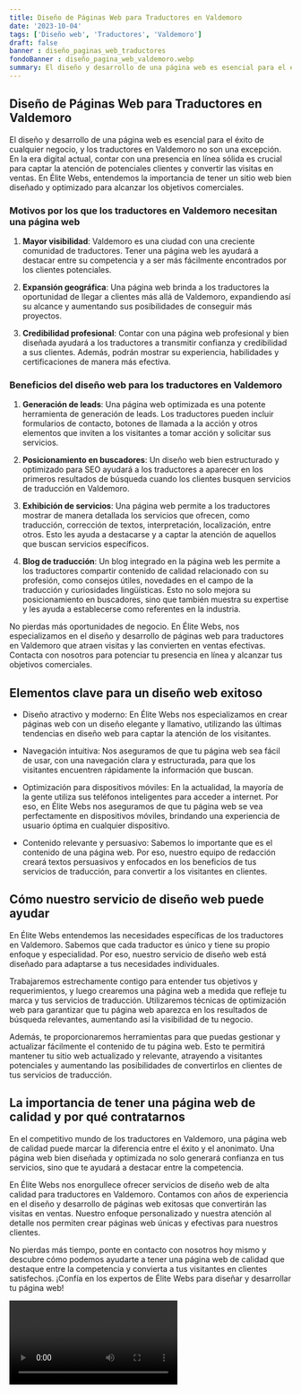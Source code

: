 ```yaml
---
title: Diseño de Páginas Web para Traductores en Valdemoro
date: '2023-10-04'
tags: ['Diseño web', 'Traductores', 'Valdemoro']
draft: false
banner : diseño_paginas_web_traductores
fondoBanner : diseño_pagina_web_valdemoro.webp
summary: El diseño y desarrollo de una página web es esencial para el éxito de cualquier negocio, y los traductores en Valdemoro no son una excepción. En la era digital actual, contar con una presencia en línea sólida es crucial para captar la atención de potenciales clientes y convertir las visitas en ventas. En Élite Webs, entendemos la importancia de tener un sitio web bien diseñado y optimizado para alcanzar los objetivos comerciales. 
---
```


## Diseño de Páginas Web para Traductores en Valdemoro

El diseño y desarrollo de una página web es esencial para el éxito de cualquier negocio, y los traductores en Valdemoro no son una excepción. En la era digital actual, contar con una presencia en línea sólida es crucial para captar la atención de potenciales clientes y convertir las visitas en ventas. En Élite Webs, entendemos la importancia de tener un sitio web bien diseñado y optimizado para alcanzar los objetivos comerciales. 

### Motivos por los que los traductores en Valdemoro necesitan una página web

1. **Mayor visibilidad**: Valdemoro es una ciudad con una creciente comunidad de traductores. Tener una página web les ayudará a destacar entre su competencia y a ser más fácilmente encontrados por los clientes potenciales.

2. **Expansión geográfica**: Una página web brinda a los traductores la oportunidad de llegar a clientes más allá de Valdemoro, expandiendo así su alcance y aumentando sus posibilidades de conseguir más proyectos.

3. **Credibilidad profesional**: Contar con una página web profesional y bien diseñada ayudará a los traductores a transmitir confianza y credibilidad a sus clientes. Además, podrán mostrar su experiencia, habilidades y certificaciones de manera más efectiva.

### Beneficios del diseño web para los traductores en Valdemoro

1. **Generación de leads**: Una página web optimizada es una potente herramienta de generación de leads. Los traductores pueden incluir formularios de contacto, botones de llamada a la acción y otros elementos que inviten a los visitantes a tomar acción y solicitar sus servicios.

2. **Posicionamiento en buscadores**: Un diseño web bien estructurado y optimizado para SEO ayudará a los traductores a aparecer en los primeros resultados de búsqueda cuando los clientes busquen servicios de traducción en Valdemoro.

3. **Exhibición de servicios**: Una página web permite a los traductores mostrar de manera detallada los servicios que ofrecen, como traducción, corrección de textos, interpretación, localización, entre otros. Esto les ayuda a destacarse y a captar la atención de aquellos que buscan servicios específicos.

4. **Blog de traducción**: Un blog integrado en la página web les permite a los traductores compartir contenido de calidad relacionado con su profesión, como consejos útiles, novedades en el campo de la traducción y curiosidades lingüísticas. Esto no solo mejora su posicionamiento en buscadores, sino que también muestra su expertise y les ayuda a establecerse como referentes en la industria.

No pierdas más oportunidades de negocio. En Élite Webs, nos especializamos en el diseño y desarrollo de páginas web para traductores en Valdemoro que atraen visitas y las convierten en ventas efectivas. Contacta con nosotros para potenciar tu presencia en línea y alcanzar tus objetivos comerciales.

<GifSeo />

<Cta />

## Elementos clave para un diseño web exitoso

- Diseño atractivo y moderno: En Élite Webs nos especializamos en crear páginas web con un diseño elegante y llamativo, utilizando las últimas tendencias en diseño web para captar la atención de los visitantes.

- Navegación intuitiva: Nos aseguramos de que tu página web sea fácil de usar, con una navegación clara y estructurada, para que los visitantes encuentren rápidamente la información que buscan.

- Optimización para dispositivos móviles: En la actualidad, la mayoría de la gente utiliza sus teléfonos inteligentes para acceder a internet. Por eso, en Élite Webs nos aseguramos de que tu página web se vea perfectamente en dispositivos móviles, brindando una experiencia de usuario óptima en cualquier dispositivo.

- Contenido relevante y persuasivo: Sabemos lo importante que es el contenido de una página web. Por eso, nuestro equipo de redacción creará textos persuasivos y enfocados en los beneficios de tus servicios de traducción, para convertir a los visitantes en clientes.

## Cómo nuestro servicio de diseño web puede ayudar

En Élite Webs entendemos las necesidades específicas de los traductores en Valdemoro. Sabemos que cada traductor es único y tiene su propio enfoque y especialidad. Por eso, nuestro servicio de diseño web está diseñado para adaptarse a tus necesidades individuales.

Trabajaremos estrechamente contigo para entender tus objetivos y requerimientos, y luego crearemos una página web a medida que refleje tu marca y tus servicios de traducción. Utilizaremos técnicas de optimización web para garantizar que tu página web aparezca en los resultados de búsqueda relevantes, aumentando así la visibilidad de tu negocio.

Además, te proporcionaremos herramientas para que puedas gestionar y actualizar fácilmente el contenido de tu página web. Esto te permitirá mantener tu sitio web actualizado y relevante, atrayendo a visitantes potenciales y aumentando las posibilidades de convertirlos en clientes de tus servicios de traducción.

## La importancia de tener una página web de calidad y por qué contratarnos

En el competitivo mundo de los traductores en Valdemoro, una página web de calidad puede marcar la diferencia entre el éxito y el anonimato. Una página web bien diseñada y optimizada no solo generará confianza en tus servicios, sino que te ayudará a destacar entre la competencia.

En Élite Webs nos enorgullece ofrecer servicios de diseño web de alta calidad para traductores en Valdemoro. Contamos con años de experiencia en el diseño y desarrollo de páginas web exitosas que convertirán las visitas en ventas. Nuestro enfoque personalizado y nuestra atención al detalle nos permiten crear páginas web únicas y efectivas para nuestros clientes.

No pierdas más tiempo, ponte en contacto con nosotros hoy mismo y descubre cómo podemos ayudarte a tener una página web de calidad que destaque entre la competencia y convierta a tus visitantes en clientes satisfechos. ¡Confía en los expertos de Élite Webs para diseñar y desarrollar tu página web!

<Video />

<CtaBot job='Traductores' city='Valdemoro'/>

<Gmaps query='Valdemoro+españa+maps' />